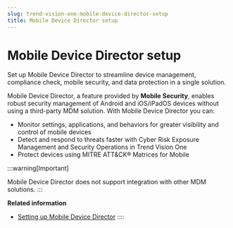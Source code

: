 ```yaml
---
slug: trend-vision-one-mobile-device-director-setup
title: Mobile Device Director setup
---
```

# Mobile Device Director setup

Set up Mobile Device Director to streamline device management, compliance check, mobile security, and data protection in a single solution.

Mobile Device Director, a feature provided by **Mobile Security**, enables robust security management of Android and iOS/iPadOS devices without using a third-party MDM solution. With Mobile Device Director you can:

- Monitor settings, applications, and behaviors for greater visibility and control of mobile devices
- Detect and respond to threats faster with Cyber Risk Exposure Management and Security Operations in Trend Vision One
- Protect devices using MITRE ATT&CK® Matrices for Mobile

:::warning[Important]

Mobile Device Director does not support integration with other MDM solutions.
:::

**Related information**

- [Setting up Mobile Device Director](setting-up-mobile-device-director.md "Configure enrollment settings to deploy the Mobile Security for Business app to managed mobile devices.")
::::
